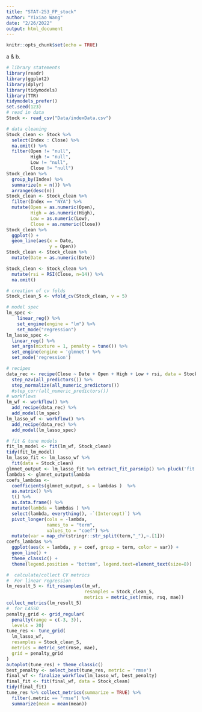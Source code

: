 ```yaml
---
title: "STAT-253_FP_stock"
author: "Yixiao Wang"
date: "2/26/2022"
output: html_document
---
```


```r
knitr::opts_chunk$set(echo = TRUE)
```

a & b.

```r
# library statements 
library(readr)
library(ggplot2)
library(dplyr)
library(tidymodels)
library(TTR)
tidymodels_prefer()
set.seed(123)
# read in data
Stock <- read_csv("Data/indexData.csv")
```

```r
# data cleaning
Stock_clean <- Stock %>% 
  select(Index : Close) %>% 
  na.omit() %>% 
  filter(Open != "null",
         High != "null",
         Low != "null",
         Close != "null")
Stock_clean %>% 
  group_by(Index) %>% 
  summarize(n = n()) %>% 
  arrange(desc(n))
Stock_clean <- Stock_clean %>% 
  filter(Index == "NYA") %>% 
  mutate(Open = as.numeric(Open),
         High = as.numeric(High),
         Low = as.numeric(Low),
         Close = as.numeric(Close))
Stock_clean %>% 
  ggplot() +
  geom_line(aes(x = Date,
                y = Open))
Stock_clean <- Stock_clean %>% 
  mutate(Date = as.numeric(Date))
```

```r
Stock_clean <- Stock_clean %>% 
  mutate(rsi = RSI(Close, n=14)) %>% 
  na.omit()
```

```r
# creation of cv folds
Stock_clean_5 <- vfold_cv(Stock_clean, v = 5)
```

```r
# model spec
lm_spec <-
    linear_reg() %>%
    set_engine(engine = "lm") %>% 
    set_mode("regression")
lm_lasso_spec <- 
  linear_reg() %>%
  set_args(mixture = 1, penalty = tune()) %>%
  set_engine(engine = 'glmnet') %>%
  set_mode('regression') 
```

```r
# recipes
data_rec <- recipe(Close ~ Date + Open + High + Low + rsi, data = Stock_clean) %>%
  step_nzv(all_predictors()) %>%
  step_normalize(all_numeric_predictors())
  #step_corr(all_numeric_predictors())
# workflows
lm_wf <- workflow() %>%
  add_recipe(data_rec) %>%
  add_model(lm_spec) 
lm_lasso_wf <- workflow() %>% 
  add_recipe(data_rec) %>%
  add_model(lm_lasso_spec)
```

```r
# fit & tune models
fit_lm_model <- fit(lm_wf, Stock_clean)
tidy(fit_lm_model)
lm_lasso_fit <- lm_lasso_wf %>% 
  fit(data = Stock_clean)
glmnet_output <- lm_lasso_fit %>% extract_fit_parsnip() %>% pluck('fit') 
lambdas <- glmnet_output$lambda
coefs_lambdas <- 
  coefficients(glmnet_output, s = lambdas )  %>% 
  as.matrix() %>%  
  t() %>% 
  as.data.frame() %>% 
  mutate(lambda = lambdas ) %>% 
  select(lambda, everything(), -`(Intercept)`) %>% 
  pivot_longer(cols = -lambda, 
               names_to = "term", 
               values_to = "coef") %>%
  mutate(var = map_chr(stringr::str_split(term,"_"),~.[1]))
coefs_lambdas %>%
  ggplot(aes(x = lambda, y = coef, group = term, color = var)) +
  geom_line() +
  theme_classic() + 
  theme(legend.position = "bottom", legend.text=element_text(size=8))
```

```r
#  calculate/collect CV metrics
#  For linear regression
lm_result_5 <- fit_resamples(lm_wf,
                             resamples = Stock_clean_5, 
                             metrics = metric_set(rmse, rsq, mae))
collect_metrics(lm_result_5)
#  for LASSO
penalty_grid <- grid_regular(
  penalty(range = c(-3, 3)),
  levels = 20)
tune_res <- tune_grid(
  lm_lasso_wf, 
  resamples = Stock_clean_5,
  metrics = metric_set(rmse, mae),
  grid = penalty_grid 
)
autoplot(tune_res) + theme_classic()
best_penalty <- select_best(tune_res, metric = 'rmse')
final_wf <- finalize_workflow(lm_lasso_wf, best_penalty)
final_fit <- fit(final_wf, data = Stock_clean)
tidy(final_fit)
tune_res %>% collect_metrics(summarize = TRUE) %>% 
  filter(.metric == "rmse") %>% 
  summarize(mean = mean(mean))
```